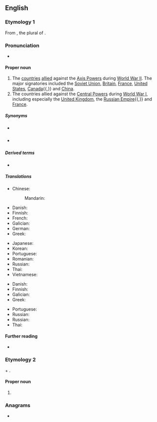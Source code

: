 {{also|allies|alliés}}
==English==

===Etymology 1===
From {{m|en|allies}}, the plural of {{m|en|ally}}.
{{wikipedia}}

===Pronunciation===
* {{IPA|en|/ˈælaɪz/}}

====Proper noun====
{{en-proper noun}}

# The [[country|countries]] [[allied]] against the [[Axis Powers]] during [[World War II]]. The major signatories included the [[Soviet Union]], [[Britain]], [[France]], [[United States]], [[Canada]]{{,}} and [[China]].
# The countries allied against the [[Central Powers]] during [[World War I]], including especially the [[United Kingdom]], the [[Russian Empire]]{{,}} and [[France]].

=====Synonyms=====
* {{sense|both senses}} {{pedlink|Allied Powers}}
* {{sense|World War I}} {{pedlink|Entente Allies}}

=====Derived terms=====
* {{l|en|Allied}}

=====Translations=====
{{trans-top|in WWII}}
* Chinese:
*: Mandarin: {{t+|cmn|同盟国|tr=tong meng guo}}
* Danish: {{t|da|de Allierede|c-p}}
* Finnish: {{t+|fi|liittoutuneet|p}}
* French: {{t+|fr|Alliés}}
* Galician: {{t|gl|aliados|m-p}}
* German: {{t+|de|Alliierte}}
* Greek: {{t|el|Σύμμαχοι|m-p}}
{{trans-mid}}
* Japanese: {{t|ja|連合国|tr=れんごうこく}}
* Korean: {{t|ko|연합국|tr=yeon hab guk}}
* Portuguese: {{t|pt|aliados|m-p}}
* Romanian: {{t|ro|Aliați|m-p}}
* Russian: {{t|ru|Антигитлеровская коалиция}}
* Thai: {{t|th|ฝ่ายสัมพันธมิตร|tr=fàai-sǎm-pan-tá-mít}}
* Vietnamese: {{t|vi|Đồng Minh}}
{{trans-bottom}}

{{trans-top|in WWI}}
* Danish: {{t|da|Ententen|c}} {{q|definite form}}
* Finnish: {{t|fi|ympärysvallat|p}}
* Galician: {{t|gl|aliados|m-p}}
* Greek: {{t|el|Σύμμαχοι|m-p}}
{{trans-mid}}
* Portuguese: {{t|pt|aliados|m-p}}
* Russian: {{t|ru|Союзники}}
* Russian: {{t|ru|Союзники}}
* Thai: {{t|th|ฝ่ายสัมพันธมิตร|tr=fàai-sǎm-pan-tá-mít}}
{{trans-bottom}}

====Further reading====
* {{pedia}}

===Etymology 2===
{{m|en|Allie}} + {{m|en|-s}}.

====Proper noun====
{{head|en|proper noun plural form}}

# {{plural of|en|Allie}}

===Anagrams===
* {{anagrams|en|a=aeills|Sallie}}